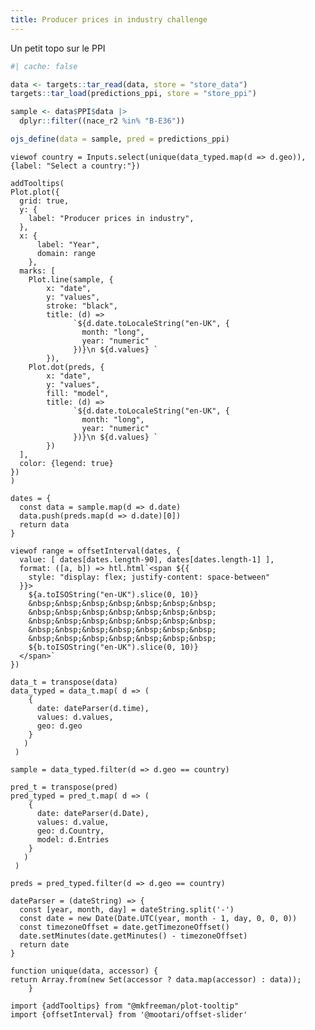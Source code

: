```yaml
---
title: Producer prices in industry challenge
---
```


Un petit topo sur le PPI


```r
#| cache: false

data <- targets::tar_read(data, store = "store_data")
targets::tar_load(predictions_ppi, store = "store_ppi")

sample <- data$PPI$data |>
  dplyr::filter((nace_r2 %in% "B-E36"))

ojs_define(data = sample, pred = predictions_ppi)
```


```ojs
viewof country = Inputs.select(unique(data_typed.map(d => d.geo)), {label: "Select a country:"})
```


```ojs
addTooltips(
Plot.plot({
  grid: true,
  y: {
    label: "Producer prices in industry",
  },  
  x: {
      label: "Year",
      domain: range
    },
  marks: [
    Plot.line(sample, {
        x: "date", 
        y: "values", 
        stroke: "black",
        title: (d) =>
              `${d.date.toLocaleString("en-UK", {
                month: "long",
                year: "numeric"
              })}\n ${d.values} `
        }),
    Plot.dot(preds, {
        x: "date", 
        y: "values",
        fill: "model",
        title: (d) =>
              `${d.date.toLocaleString("en-UK", {
                month: "long",
                year: "numeric"
              })}\n ${d.values} `
        })
  ],
  color: {legend: true}
})
)
```

```ojs
dates = {
  const data = sample.map(d => d.date)
  data.push(preds.map(d => d.date)[0])
  return data  
}

viewof range = offsetInterval(dates, {
  value: [ dates[dates.length-90], dates[dates.length-1] ],
  format: ([a, b]) => htl.html`<span ${{
    style: "display: flex; justify-content: space-between"
  }}>
    ${a.toISOString("en-UK").slice(0, 10)}
    &nbsp;&nbsp;&nbsp;&nbsp;&nbsp;&nbsp;&nbsp;
    &nbsp;&nbsp;&nbsp;&nbsp;&nbsp;&nbsp;&nbsp;
    &nbsp;&nbsp;&nbsp;&nbsp;&nbsp;&nbsp;&nbsp;
    &nbsp;&nbsp;&nbsp;&nbsp;&nbsp;&nbsp;&nbsp;
    &nbsp;&nbsp;&nbsp;&nbsp;&nbsp;&nbsp;&nbsp;
    ${b.toISOString("en-UK").slice(0, 10)}
  </span>`
})
```


<!-- HELPERS -->

```ojs
data_t = transpose(data)
data_typed = data_t.map( d => (
    {
      date: dateParser(d.time),
      values: d.values,
      geo: d.geo
    } 
   )
 )

sample = data_typed.filter(d => d.geo == country)
```

```ojs
pred_t = transpose(pred)
pred_typed = pred_t.map( d => (
    {
      date: dateParser(d.Date),
      values: d.value,
      geo: d.Country,
      model: d.Entries
    } 
   )
 )

preds = pred_typed.filter(d => d.geo == country)
```

```ojs
dateParser = (dateString) => {
  const [year, month, day] = dateString.split('-')
  const date = new Date(Date.UTC(year, month - 1, day, 0, 0, 0))
  const timezoneOffset = date.getTimezoneOffset()
  date.setMinutes(date.getMinutes() - timezoneOffset)
  return date
}
```

<!-- dateParser = d3.timeParse("%Y-%m-%d") -->

```ojs
function unique(data, accessor) {
return Array.from(new Set(accessor ? data.map(accessor) : data));
	}
```

<!-- DEPENDENCIES -->

```ojs
import {addTooltips} from "@mkfreeman/plot-tooltip"
import {offsetInterval} from '@mootari/offset-slider'
```
